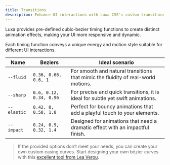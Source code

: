 ```yaml
---
title: Transitions
description: Enhance UI interactions with Luxa CSS's custom transition timing functions for fluid, sharp, elastic, and impactful animations.
---
```


Luxa provides pre-defined cubic-bezier timing functions to create distinct animation effects, making your UI more responsive and dynamic.

Each timing function conveys a unique energy and motion style suitable for different UI interactions.

| Name        | Beziers                 | Ideal scenario                                                                    |
| ----------- | ----------------------- | --------------------------------------------------------------------------------- |
| `--fluid`   | `0.36, 0.66, 0.6, 1`    | For smooth and natural transitions that mimic the fluidity of real-world motions. |
| `--sharp`   | `0.6, 0.12, 0.34, 0.96` | For precise and quick transitions, it is ideal for subtle yet swift animations.   |
| `--elastic` | `0.42, 0, 0.58, 1.8`    | Perfect for bouncy animations that add a playful touch to your elements.          |
| `--impact`  | `0.24, 0.9, 0.32, 1.4`  | Designed for animations that need a dramatic effect with an impactful finish.     |

> If the provided options don’t meet your needs, you can create your own custom easing curves. Start designing your own bézier curves with this [excellent tool from Lea Verou](https://cubic-bezier.com/?ref=luxacss.com).
